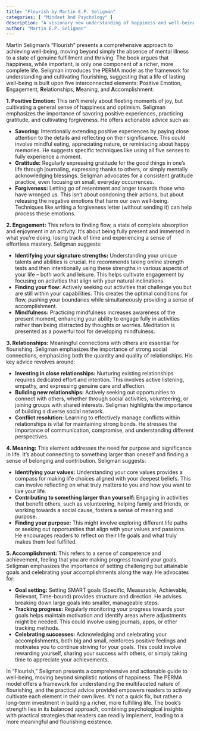 ```yaml
---
title: "Flourish by Martin E.P. Seligman"
categories: [ "Mindset And Psychology" ]
description: "A visionary new understanding of happiness and well-being"
author: "Martin E.P. Seligman"
---
```

Martin Seligman's "Flourish" presents a comprehensive approach to achieving well-being, moving beyond simply the absence of mental illness to a state of genuine fulfillment and thriving.  The book argues that happiness, while important, is only one component of a richer, more complete life.  Seligman introduces the PERMA model as the framework for understanding and cultivating flourishing, suggesting that a life of lasting well-being is built upon five interconnected elements: **P**ositive Emotion, **E**ngagement, **R**elationships, **M**eaning, and **A**ccomplishment.

**1. Positive Emotion:** This isn't merely about fleeting moments of joy, but cultivating a general sense of happiness and optimism. Seligman emphasizes the importance of savoring positive experiences, practicing gratitude, and cultivating forgiveness.  He offers actionable advice such as:

* **Savoring:**  Intentionally extending positive experiences by paying close attention to the details and reflecting on their significance. This could involve mindful eating, appreciating nature, or reminiscing about happy memories.  He suggests specific techniques like using all five senses to fully experience a moment.
* **Gratitude:** Regularly expressing gratitude for the good things in one's life through journaling, expressing thanks to others, or simply mentally acknowledging blessings.  Seligman advocates for a consistent gratitude practice, even focusing on small, everyday occurrences.
* **Forgiveness:** Letting go of resentment and anger towards those who have wronged us.  This isn't about condoning their actions, but about releasing the negative emotions that harm our own well-being.  Techniques like writing a forgiveness letter (without sending it) can help process these emotions.

**2. Engagement:**  This refers to finding flow, a state of complete absorption and enjoyment in an activity.  It’s about being fully present and immersed in what you're doing, losing track of time and experiencing a sense of effortless mastery.  Seligman suggests:

* **Identifying your signature strengths:** Understanding your unique talents and abilities is crucial. He recommends taking online strength tests and then intentionally using these strengths in various aspects of your life – both work and leisure.  This helps cultivate engagement by focusing on activities that align with your natural inclinations.
* **Finding your flow:**  Actively seeking out activities that challenge you but are still within your capabilities.  This creates the optimal conditions for flow, pushing your boundaries while simultaneously providing a sense of accomplishment.
* **Mindfulness:**  Practicing mindfulness increases awareness of the present moment, enhancing your ability to engage fully in activities rather than being distracted by thoughts or worries.  Meditation is presented as a powerful tool for developing mindfulness.

**3. Relationships:**  Meaningful connections with others are essential for flourishing.  Seligman emphasizes the importance of strong social connections, emphasizing both the quantity and quality of relationships.  His key advice revolves around:

* **Investing in close relationships:** Nurturing existing relationships requires dedicated effort and intention.  This involves active listening, empathy, and expressing genuine care and affection.
* **Building new relationships:**  Actively seeking out opportunities to connect with others, whether through social activities, volunteering, or joining groups with shared interests.  Seligman highlights the importance of building a diverse social network.
* **Conflict resolution:**  Learning to effectively manage conflicts within relationships is vital for maintaining strong bonds.  He stresses the importance of communication, compromise, and understanding different perspectives.

**4. Meaning:**  This element addresses the need for purpose and significance in life.  It’s about connecting to something larger than oneself and finding a sense of belonging and contribution.  Seligman suggests:

* **Identifying your values:** Understanding your core values provides a compass for making life choices aligned with your deepest beliefs.  This can involve reflecting on what truly matters to you and how you want to live your life.
* **Contributing to something larger than yourself:**  Engaging in activities that benefit others, such as volunteering, helping family and friends, or working towards a social cause, fosters a sense of meaning and purpose.
* **Finding your purpose:**  This might involve exploring different life paths or seeking out opportunities that align with your values and passions.  He encourages readers to reflect on their life goals and what truly makes them feel fulfilled.


**5. Accomplishment:**  This refers to a sense of competence and achievement, feeling that you are making progress toward your goals.  Seligman emphasizes the importance of setting challenging but attainable goals and celebrating your accomplishments along the way.  He advocates for:

* **Goal setting:**  Setting SMART goals (Specific, Measurable, Achievable, Relevant, Time-bound) provides structure and direction.  He advises breaking down large goals into smaller, manageable steps.
* **Tracking progress:**  Regularly monitoring your progress towards your goals helps maintain motivation and identify areas where adjustments might be needed.  This could involve using journals, apps, or other tracking methods.
* **Celebrating successes:**  Acknowledging and celebrating your accomplishments, both big and small, reinforces positive feelings and motivates you to continue striving for your goals.  This could involve rewarding yourself, sharing your success with others, or simply taking time to appreciate your achievements.


In "Flourish," Seligman presents a comprehensive and actionable guide to well-being, moving beyond simplistic notions of happiness. The PERMA model offers a framework for understanding the multifaceted nature of flourishing, and the practical advice provided empowers readers to actively cultivate each element in their own lives.  It's not a quick fix, but rather a long-term investment in building a richer, more fulfilling life.  The book’s strength lies in its balanced approach, combining psychological insights with practical strategies that readers can readily implement, leading to a more meaningful and flourishing existence.

